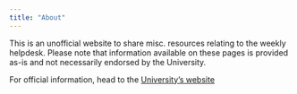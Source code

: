 ```yaml
---
title: "About"
---
```


This is an unofficial website to share misc. resources relating to the weekly helpdesk. Please note that information available on these pages is provided as-is and not necessarily endorsed by the University.

For official information, head to the [University’s website](https://www.wgtn.ac.nz/scps)

